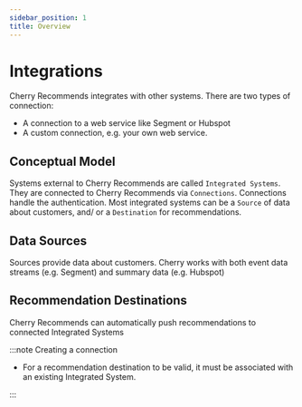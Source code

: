 ```yaml
---
sidebar_position: 1
title: Overview
---
```


# Integrations

Cherry Recommends integrates with other systems. 
There are two types of connection: 
- A connection to a web service like Segment or Hubspot
- A custom connection, e.g. your own web service.

## Conceptual Model

Systems external to Cherry Recommends are called `Integrated Systems`.
They are connected to Cherry Recommends via `Connections`.
Connections handle the authentication.
Most integrated systems can be a `Source` of data about customers,
and/ or a `Destination` for recommendations.


## Data Sources

Sources provide data about customers. Cherry works with both event data streams (e.g. Segment) and summary data (e.g. Hubspot)



## Recommendation Destinations

Cherry Recommends can automatically push recommendations to connected Integrated Systems

:::note Creating a connection

- For a recommendation destination to be valid, it must be associated with an existing Integrated System.

:::
